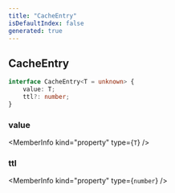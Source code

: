 ```yaml
---
title: "CacheEntry"
isDefaultIndex: false
generated: true
---
```



<!-- This file was generated from the CommandKit source. Do not modify. Instead, re-run the "docgen" script -->


## CacheEntry

<GenerationInfo sourceFile="packages/cache/src/cache-provider.ts" sourceLine="1" packageName="@commandkit/cache" />



```ts title="Signature"
interface CacheEntry<T = unknown> {
    value: T;
    ttl?: number;
}
```

<div className="members-wrapper">

### value

<MemberInfo kind="property" type={`T`}   />


### ttl

<MemberInfo kind="property" type={`number`}   />




</div>
